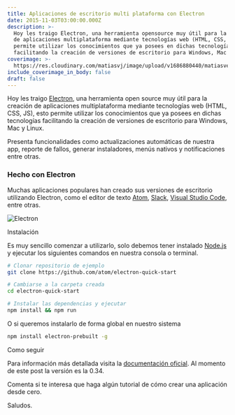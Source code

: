```yaml
---
title: Aplicaciones de escritorio multi plataforma con Electron
date: 2015-11-03T03:00:00.000Z
description: >-
  Hoy les traigo Electron, una herramienta opensource muy útil para la creación
  de aplicaciones multiplataforma mediante tecnologías web (HTML, CSS, JS), esto
  permite utilizar los conocimientos que ya posees en dichas tecnologías
  facilitando la creación de versiones de escritorio para Windows, Mac y Linux.
coverimage: >-
  https://res.cloudinary.com/matiasvj/image/upload/v1686880440/matiasverdier.com/electron_txcqbf.jpg
include_coverimage_in_body: false
draft: false
---
```


Hoy les traigo [Electron](https://www.electronjs.org/), una herramienta open source muy útil para la creación de aplicaciones multiplataforma mediante tecnologías web (HTML, CSS, JS), esto permite utilizar los conocimientos que ya posees en dichas tecnologías facilitando la creación de versiones de escritorio para Windows, Mac y Linux.

Presenta funcionalidades como actualizaciones automáticas de nuestra app, reporte de fallos, generar instaladores, menús nativos y notificaciones entre otras.

### Hecho con Electron

Muchas aplicaciones populares han creado sus versiones de escritorio utilizando Electron, como el editor de texto [Atom](https://atom.io/), [Slack](https://slack.com/), [Visual Studio Code](https://code.visualstudio.com/), entre otras.

![Electron](https://res.cloudinary.com/matiasvj/image/upload/v1686880441/matiasverdier.com/hecho-con-electron_ckr1fz.jpg)

Instalación

Es muy sencillo comenzar a utilizarlo, solo debemos tener instalado [Node.js](https://nodejs.org/) y ejecutar los siguientes comandos en nuestra consola o terminal.

```sh
# Clonar repositorio de ejemplo
git clone https://github.com/atom/electron-quick-start

# Cambiarse a la carpeta creada
cd electron-quick-start

# Instalar las dependencias y ejecutar
npm install && npm run
```

O si queremos instalarlo de forma global en nuestro sistema

```sh
npm install electron-prebuilt -g
```

Como seguir

Para información más detallada visita la [documentación oficial](https://www.electronjs.org/docs/latest). Al momento de este post la versión es la 0.34.

Comenta si te interesa que haga algún tutorial de cómo crear una aplicación desde cero.

Saludos.
